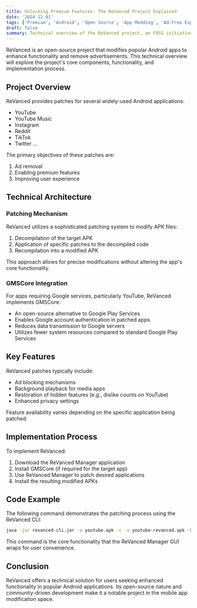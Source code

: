 ```yaml
---
title: Unlocking Premium Features: The ReVanced Project Explained
date: '2024-12-01'
tags: ['Premium', 'Android', 'Open Source', 'App Modding', 'Ad-Free Experience']
draft: false
summary: Technical overview of the ReVanced project, an FOSS initiative that modifies popular Android apps to remove ads and unlock premium features without compromising user privacy or security.
---
```


ReVanced is an open-source project that modifies popular Android apps to enhance functionality and remove advertisements. This technical overview will explore the project's core components, functionality, and implementation process.

## Project Overview

ReVanced provides patches for several widely-used Android applications:

- YouTube
- YouTube Music
- Instagram
- Reddit
- TikTok
- Twitter ...

The primary objectives of these patches are:

1. Ad removal
2. Enabling premium features
3. Improving user experience

## Technical Architecture

### Patching Mechanism

ReVanced utilizes a sophisticated patching system to modify APK files:

1. Decompilation of the target APK
2. Application of specific patches to the decompiled code
3. Recompilation into a modified APK

This approach allows for precise modifications without altering the app's core functionality.

### GMSCore Integration

For apps requiring Google services, particularly YouTube, ReVanced implements GMSCore:

- An open-source alternative to Google Play Services
- Enables Google account authentication in patched apps
- Reduces data transmission to Google servers
- Utilizes fewer system resources compared to standard Google Play Services

## Key Features

ReVanced patches typically include:

- Ad blocking mechanisms
- Background playback for media apps
- Restoration of hidden features (e.g., dislike counts on YouTube)
- Enhanced privacy settings

Feature availability varies depending on the specific application being patched.

## Implementation Process

To implement ReVanced:

1. Download the ReVanced Manager application
2. Install GMSCore (if required for the target app)
3. Use ReVanced Manager to patch desired applications
4. Install the resulting modified APKs

## Code Example

The following command demonstrates the patching process using the ReVanced CLI:

```bash
java -jar revanced-cli.jar -a youtube.apk -c -o youtube-revanced.apk -b revanced-patches.jar -m integrations.apk
```

This command is the core functionality that the ReVanced Manager GUI wraps for user convenience.

## Conclusion

ReVanced offers a technical solution for users seeking enhanced functionality in popular Android applications. Its open-source nature and community-driven development make it a notable project in the mobile app modification space.